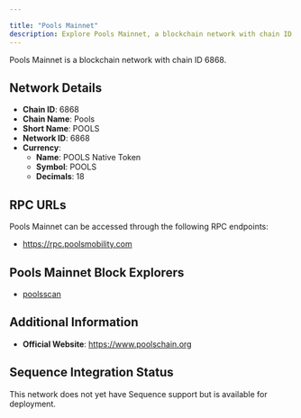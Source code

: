 ```yaml
---

title: "Pools Mainnet"
description: Explore Pools Mainnet, a blockchain network with chain ID 6868. Learn about its native currency, POOLS Native Token, and how to interact with the network.
---
```




Pools Mainnet is a blockchain network with chain ID 6868.

## Network Details

- **Chain ID**: 6868
- **Chain Name**: Pools
- **Short Name**: POOLS
- **Network ID**: 6868
- **Currency**: 
  - **Name**: POOLS Native Token
  - **Symbol**: POOLS
  - **Decimals**: 18

## RPC URLs

Pools Mainnet can be accessed through the following RPC endpoints:

- https://rpc.poolsmobility.com

## Pools Mainnet Block Explorers

- [poolsscan](https://scan.poolsmobility.com)

## Additional Information

- **Official Website**: https://www.poolschain.org

## Sequence Integration Status

This network does not yet have Sequence support but is available for deployment.
